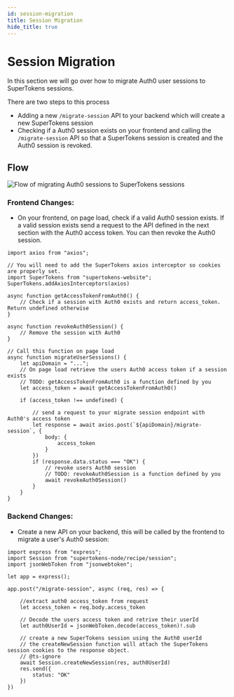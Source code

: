 ```yaml
---
id: session-migration
title: Session Migration
hide_title: true
---
```


<!-- COPY DOCS -->
<!-- ./session/migration/from-auth0/session-migration.mdx -->

# Session Migration

In this section we will go over how to migrate Auth0 user sessions to SuperTokens sessions.

There are two steps to this process
 - Adding a new `/migrate-session` API to your backend which will create a new SuperTokens session
 - Checking if a Auth0 session exists on your frontend and calling the `/migrate-session` API so that a SuperTokens session is created and the Auth0 session is revoked.



## Flow

<img alt="Flow of migrating Auth0 sessions to SuperTokens sessions" src="/img/thirdpartyemailpassword/session-migration.png" />


### Frontend Changes:

- On your frontend, on page load, check if a valid Auth0 session exists. If a valid session exists send a request to the API defined in the next section with the Auth0 access token. You can then revoke the Auth0 session.

```tsx title="Frontend changes"
import axios from "axios";

// You will need to add the SuperTokens axios interceptor so cookies are properly set.
import SuperTokens from "supertokens-website";
SuperTokens.addAxiosInterceptors(axios)

async function getAccessTokenFromAuth0() {
    // Check if a session with Auth0 exists and return access_token. Return undefined otherwise
}

async function revokeAuth0Session() {
    // Remove the session with Auth0
}

// Call this function on page load
async function migrateUserSessions() {
    let apiDomain = "...";
    // On page load retrieve the users Auth0 access token if a session exists
    // TODO: getAccessTokenFromAuth0 is a function defined by you
    let access_token = await getAccessTokenFromAuth0()

    if (access_token !== undefined) {

        // send a request to your migrate session endpoint with Auth0's access token
        let response = await axios.post(`${apiDomain}/migrate-session`, {
            body: {
                access_token
            }
        })
        if (response.data.status === "OK") {
            // revoke users Auth0 session
            // TODO: revokeAuth0Session is a function defined by you
            await revokeAuth0Session()
        }
    }
}

```


### Backend Changes:

- Create a new API on your backend, this will be called by the frontend to migrate a user's Auth0 session:

```tsx title="Backend changes"
import express from "express";
import Session from "supertokens-node/recipe/session";
import jsonWebToken from "jsonwebtoken";

let app = express();

app.post("/migrate-session", async (req, res) => {

    //extract auth0 access_token from request
    let access_token = req.body.access_token

    // Decode the users access token and retrive their userId
    let auth0UserId = jsonWebToken.decode(access_token)!.sub

    // create a new SuperTokens session using the Auth0 userId
    // the createNewSession function will attach the SuperTokens session cookies to the response object.
    // @ts-ignore
    await Session.createNewSession(res, auth0UserId)
    res.send({
        status: "OK"
    })
})
```
